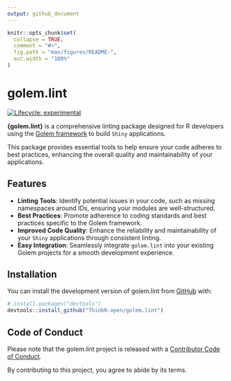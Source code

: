 ```yaml
---
output: github_document
---
```


<!-- README.md is generated from README.Rmd. Please edit that file -->

```r
knitr::opts_chunk$set(
  collapse = TRUE,
  comment = "#>",
  fig.path = "man/figures/README-",
  out.width = "100%"
)
```

# golem.lint

<!-- badges: start -->
[![Lifecycle: experimental](https://img.shields.io/badge/lifecycle-experimental-orange.svg)](https://lifecycle.r-lib.org/articles/stages.html#experimental)
<!-- badges: end -->

**{golem.lint}** is a comprehensive linting package designed for R developers using the [Golem framework](https://github.com/ThinkR-open/golem) to build `Shiny` applications.

This package provides essential tools to help ensure your code adheres to best practices, enhancing the overall quality and maintainability of your applications.

## Features

- **Linting Tools**: Identify potential issues in your code, such as missing namespaces around IDs, ensuring your modules are well-structured.
- **Best Practices**: Promote adherence to coding standards and best practices specific to the Golem framework.
- **Improved Code Quality**: Enhance the reliability and maintainability of your `Shiny` applications through consistent linting.
- **Easy Integration**: Seamlessly integrate `golem.lint` into your existing Golem projects for a smooth development experience.

## Installation

You can install the development version of golem.lint from [GitHub](https://github.com/) with:

```r
# install.packages("devtools")
devtools::install_github("ThinkR-open/golem.lint")
```


## Code of Conduct
  
Please note that the golem.lint project is released with a [Contributor Code of Conduct](https://contributor-covenant.org/version/2/1/CODE_OF_CONDUCT.html).

By contributing to this project, you agree to abide by its terms.
